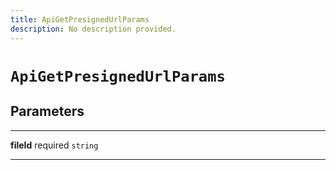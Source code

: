 ```yaml
---
title: ApiGetPresignedUrlParams
description: No description provided.
---
```


# `ApiGetPresignedUrlParams`

## Parameters

---

**fileId** <span className="optional-status">required</span> `string`

---
